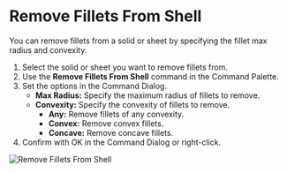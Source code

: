 
<Reference shortcut="" command="Remove Fillets From Shell" button="" />

# Remove Fillets From Shell

You can remove fillets from a solid or sheet by specifying the fillet max radius and convexity.

1. Select the solid or sheet you want to remove fillets from.
2. Use the **Remove Fillets From Shell** command in the Command Palette.
3. Set the options in the Command Dialog.
    - **Max Radius:** Specify the maximum radius of fillets to remove.
    - **Convexity:** Specify the convexity of fillets to remove.
        - **Any:** Remove fillets of any convexity.
        - **Convex:** Remove convex fillets.
        - **Concave:** Remove concave fillets.
4. Confirm with OK in the Command Dialog or right-click.

![Remove Fillets From Shell](/img/remove-fillets-from-shell.gif)

